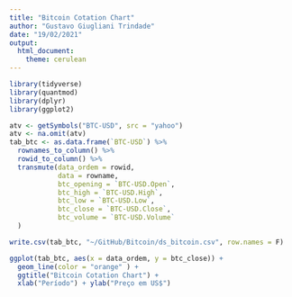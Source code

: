 ```yaml
---
title: "Bitcoin Cotation Chart"
author: "Gustavo Giugliani Trindade"
date: "19/02/2021"
output: 
  html_document: 
    theme: cerulean
---
```


```r

library(tidyverse)
library(quantmod)
library(dplyr)
library(ggplot2)

```

```r

atv <- getSymbols("BTC-USD", src = "yahoo")
atv <- na.omit(atv)
tab_btc <- as.data.frame(`BTC-USD`) %>%
  rownames_to_column() %>%
  rowid_to_column() %>%
  transmute(data_ordem = rowid,
            data = rowname,
            btc_opening = `BTC-USD.Open`,
            btc_high = `BTC-USD.High`,
            btc_low = `BTC-USD.Low`,
            btc_close = `BTC-USD.Close`,
            btc_volume = `BTC-USD.Volume`
  )

write.csv(tab_btc, "~/GitHub/Bitcoin/ds_bitcoin.csv", row.names = F)

```

```r

ggplot(tab_btc, aes(x = data_ordem, y = btc_close)) +
  geom_line(color = "orange" ) +
  ggtitle("Bitcoin Cotation Chart") +
  xlab("Período") + ylab("Preço em US$") 

```

